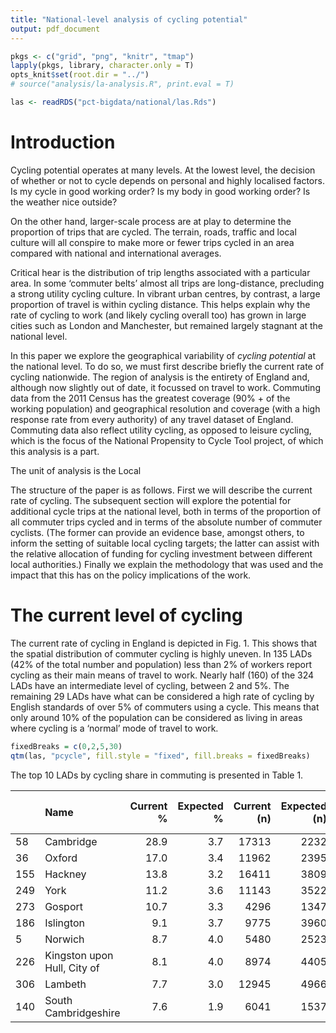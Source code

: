 ```yaml
---
title: "National-level analysis of cycling potential"
output: pdf_document
---
```


```r
pkgs <- c("grid", "png", "knitr", "tmap")
lapply(pkgs, library, character.only = T)
opts_knit$set(root.dir = "../")
# source("analysis/la-analysis.R", print.eval = T)
```

```r
las <- readRDS("pct-bigdata/national/las.Rds")
```



# Introduction



Cycling potential operates at many levels. At the lowest level,
the decision of whether or not to cycle depends on personal
and highly localised factors. Is my cycle in good working order?
Is my body in good working order? Is the weather nice outside?

On the other hand, larger-scale process are at play to determine the
proportion of trips that are cycled. The terrain, roads, traffic and
local culture will all conspire to make more or fewer trips cycled
in an area compared with national and international averages.

Critical hear is the distribution of trip lengths associated with
a particular area. In some 'commuter belts' almost all trips are
long-distance, precluding a strong utility cycling culture.
In vibrant urban centres, by contrast, a large proportion of
travel is within cycling distance. This helps explain why the rate
of cycling to work (and likely cycling overall too)
has grown in large cities such as London and Manchester, but remained
largely stagnant at the national level.

In this paper we explore the geographical variability of
*cycling potential* at the national level.
To do so, we must first describe briefly the current rate of cycling
nationwide. The region of analysis is the entirety of England and,
although now slightly out of date, it focussed on travel
to work. Commuting data from the 2011 Census
has the greatest coverage (90% + of the working population) and
geographical resolution and coverage (with a high response rate from
every authority) of any travel dataset of England. Commuting data
also reflect utility cycling, as opposed to leisure cycling, which is
the focus of the National Propensity to Cycle Tool project, of which
this analysis is a part.

The unit of analysis is the Local

The structure of the paper is as follows. First we will describe the
current rate of cycling. The subsequent section will explore the potential
for additional cycle trips at the national level, both in terms of
the proportion of all commuter trips cycled and in terms of the
absolute number of commuter cyclists. (The former can provide an
evidence base, amongst others, to inform the setting of suitable local
cycling targets; the latter can assist with the relative allocation of
funding for cycling investment between different local authorities.)
Finally we explain the methodology that was used and the impact that this
has on the policy implications of the work.

# The current level of cycling

The current rate of cycling in England is depicted in Fig. 1.
This shows that the spatial distribution of commuter cycling is
highly uneven. In 135 LADs (42% of the total number and population)
less than 2% of workers report cycling as their main means of travel
to work. Nearly half (160) of the 324 LADs have an intermediate level
of cycling, between 2 and 5%. 
The remaining 29 LADs have what can be considered a high rate of
cycling by English standards of over 5% of commuters using a cycle.
This means that only around 10% of the population can be considered
as living in areas where cycling is a 'normal' mode of travel to work.

```r
fixedBreaks = c(0,2,5,30)
qtm(las, "pcycle", fill.style = "fixed", fill.breaks = fixedBreaks)
```

The top 10 LADs by cycling share in commuting is presented in Table 1.


|    |Name                        | Current %| Expected %| Current (n)| Expected (n)| % short car|
|:---|:---------------------------|---------:|----------:|-----------:|------------:|-----------:|
|58  |Cambridge                   |      28.9|        3.7|       17313|         2232|        16.1|
|36  |Oxford                      |      17.0|        3.4|       11962|         2395|        18.0|
|155 |Hackney                     |      13.8|        3.2|       16411|         3809|        10.7|
|249 |York                        |      11.2|        3.6|       11143|         3522|        24.3|
|273 |Gosport                     |      10.7|        3.3|        4296|         1347|        40.7|
|186 |Islington                   |       9.1|        3.7|        9775|         3960|         6.4|
|5   |Norwich                     |       8.7|        4.0|        5480|         2523|        24.0|
|226 |Kingston upon Hull, City of |       8.1|        4.0|        8974|         4405|        35.6|
|306 |Lambeth                     |       7.7|        3.0|       12945|         4966|        13.0|
|140 |South Cambridgeshire        |       7.6|        1.9|        6041|         1537|        35.4|